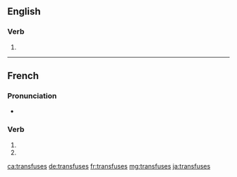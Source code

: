 {{also|transfusés}}
==English==

===Verb===
{{head|en|verb form}}

# {{en-third-person singular of|transfuse}}

----

==French==

===Pronunciation===
* {{homophones|transfuse|transfusent|lang=fr}}

===Verb===
{{fr-verb-form}}

# {{conjugation of|transfuser||2|s|pres|ind|lang=fr}}
# {{conjugation of|transfuser||2|s|pres|sub|lang=fr}}

[[ca:transfuses]]
[[de:transfuses]]
[[fr:transfuses]]
[[mg:transfuses]]
[[ja:transfuses]]